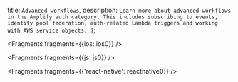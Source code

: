  title: `Advanced workflows`,
  description: `Learn more about advanced workflows in the Amplify auth category. This includes subscribing to events, identity pool federation, auth-related Lambda triggers and working with AWS service objects.`,
};


<Fragments fragments={{ios: ios0}} />


<Fragments fragments={{js: js0}} />


<Fragments fragments={{'react-native': reactnative0}} />
